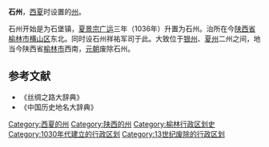 '''石州'''，[[西夏|西夏]]时设置的[[州|州]]。

石州开始是为石堡镇，[[夏景宗|夏景宗]][[广运_(西夏)|广运]]三年（1036年）升置为石州。治所在今[[陕西省|陕西省]][[榆林市|榆林市]][[横山区|横山区]]东北。同时设石州祥祐军司于此。大致位于[[银州_(北周)|银州]]、[[夏州|夏州]]二州之间，地当今陕西省[[榆林市|榆林市]]西南，[[元朝|元朝]]废除石州。
==参考文献==
* 《丝绸之路大辞典》
* 《中国历史地名大辞典》

{{西夏行政區劃}}
{{西夏行政区划小作品}}
[[Category:西夏的州|Category:西夏的州]]
[[Category:陕西的州|Category:陕西的州]]
[[Category:榆林行政区划史|Category:榆林行政区划史]]
[[Category:1030年代建立的行政区划|Category:1030年代建立的行政区划]]
[[Category:13世纪废除的行政区划|Category:13世纪废除的行政区划]]